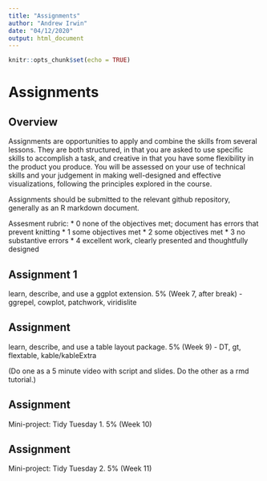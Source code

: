 ```yaml
---
title: "Assignments"
author: "Andrew Irwin"
date: "04/12/2020"
output: html_document
---
```


```r
knitr::opts_chunk$set(echo = TRUE)
```

# Assignments

## Overview

Assignments are opportunities to apply and combine the skills from several lessons. They are both structured, in that you are asked to use specific skills to accomplish a task, and creative in that you have some flexibility in the product you produce. You will be assessed on your use of technical skills and your judgement in making well-designed and effective visualizations, following the principles explored in the course.

Assignments should be submitted to the relevant github repository, generally as an R markdown document.

Assesment rubric:
* 0 none of the objectives met; document has errors that prevent knitting
* 1 some objectives met
* 2 some objectives met
* 3 no substantive errors
* 4 excellent work, clearly presented and thoughtfully designed



## Assignment 1

learn, describe, and use a ggplot extension. 5% (Week 7, after break)
- ggrepel, cowplot, patchwork, viridislite

## Assignment 
learn, describe, and use a table layout package. 5%  (Week 9)
- DT, gt, flextable, kable/kableExtra

(Do one as a 5 minute video with script and slides. Do the other as a rmd tutorial.)


## Assignment 

Mini-project: Tidy Tuesday 1. 5% (Week 10)

## Assignment

Mini-project: Tidy Tuesday 2. 5% (Week 11)


